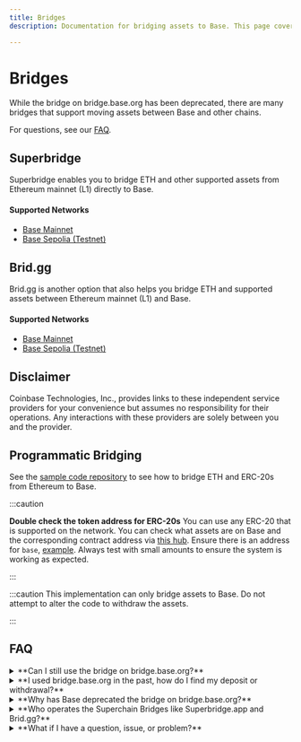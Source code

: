 ```yaml
---
title: Bridges
description: Documentation for bridging assets to Base. This page covers how to bridge ETH and ERC-20s between Ethereum (L1) and Base along with essential information.

---
```


# Bridges

While the bridge on bridge.base.org has been deprecated, there are many bridges
that support moving assets between Base and other chains.

For questions, see our [FAQ](#faq).

## Superbridge

Superbridge enables you to bridge ETH and other supported assets from Ethereum mainnet (L1) directly to Base.

#### Supported Networks

- [Base Mainnet](https://superbridge.app/base)
- [Base Sepolia (Testnet)](https://superbridge.app/base-sepolia)

## Brid.gg

Brid.gg is another option that also helps you bridge ETH and supported assets between Ethereum mainnet (L1) and Base.

#### Supported Networks

- [Base Mainnet](https://brid.gg/base)
- [Base Sepolia (Testnet)](https://testnet.brid.gg/base-sepolia)

## Disclaimer

Coinbase Technologies, Inc., provides links to these independent service providers for your
convenience but assumes no responsibility for their operations. Any interactions with these
providers are solely between you and the provider.

## Programmatic Bridging

See the [sample code repository](https://github.com/base-org/guides/tree/main/bridge/native) to see how to bridge ETH and ERC-20s from Ethereum to Base.

:::caution

**Double check the token address for ERC-20s** You can use any ERC-20 that is
supported on the network. You can check what assets are on Base and the
corresponding contract address via [this hub](https://github.com/ethereum-optimism/ethereum-optimism.github.io/tree/master/data).
Ensure there is an address for `base`, [example](https://github.com/ethereum-optimism/ethereum-optimism.github.io/blob/master/data/WETH/data.json#L16-L18).
Always test with small amounts to ensure the system is working as expected.

:::

:::caution
This implementation can only bridge assets to Base. Do not attempt to alter the
code to withdraw the assets.

:::

## FAQ

<details>
<summary>**Can I still use the bridge on bridge.base.org?**</summary>
<br/>
No, the bridge on bridge.base.org has been deprecated.
</details>

<details>
<summary>**I used bridge.base.org in the past, how do I find my deposit or withdrawal?**</summary>
<br/>
Navigate to one of the Superchain Bridges to look up your transaction.
</details>

<details>
<summary>**Why has Base deprecated the bridge on bridge.base.org?**</summary>
<br/>
Base is committed to decentralization and the Superchain vision. Leveraging the community to bootstrap the Superchain bridges is a step in that direction; increasing censorship resistance and decentralization.
</details>

<details>
<summary>**Who operates the Superchain Bridges like Superbridge.app and Brid.gg?**</summary>
<br/>
Superchain Bridges are operated by third parties, not by Coinbase Technologies, Inc. ("Coinbase"). Coinbase does not control, operate, or assume any responsibility for the performance of these external platforms. Before using any Superchain Bridge, you may be required to agree to their terms and conditions. We strongly recommend you review these terms carefully, as well as any privacy policies, to understand your rights and obligations. The integration or inclusion of the Superchain Bridges does not imply an endorsement or recommendation of any bridge by Coinbase.
</details>

<details>
<summary>**What if I have a question, issue, or problem?**</summary>
<br/>
The [Base Discord](https://base.org/discord) community is available around the clock for general questions,
assistance and support! You can create a support ticket in the #general-support
channel.
</details>
